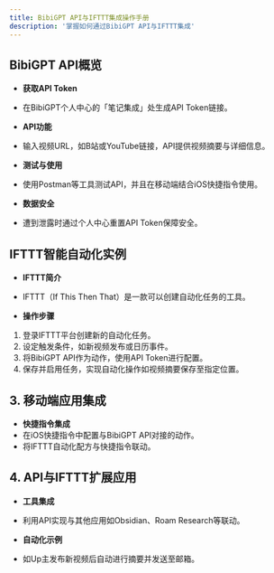 ```yaml
---
title: BibiGPT API与IFTTT集成操作手册
description: '掌握如何通过BibiGPT API与IFTTT集成'
---
```


## BibiGPT API概览

- **获取API Token**
- 在BibiGPT个人中心的「笔记集成」处生成API Token链接。

- **API功能**
- 输入视频URL，如B站或YouTube链接，API提供视频摘要与详细信息。

- **测试与使用**
- 使用Postman等工具测试API，并且在移动端结合iOS快捷指令使用。

- **数据安全**
- 遭到泄露时通过个人中心重置API Token保障安全。

## IFTTT智能自动化实例

- **IFTTT简介**
- IFTTT（If This Then That）是一款可以创建自动化任务的工具。

- **操作步骤**

1. 登录IFTTT平台创建新的自动化任务。
2. 设定触发条件，如新视频发布或日历事件。
3. 将BibiGPT API作为动作，使用API Token进行配置。
4. 保存并启用任务，实现自动化操作如视频摘要保存至指定位置。

## 3. 移动端应用集成

- **快捷指令集成**
- 在iOS快捷指令中配置与BibiGPT API对接的动作。
- 将IFTTT自动化配方与快捷指令联动。

## 4. API与IFTTT扩展应用

- **工具集成**
- 利用API实现与其他应用如Obsidian、Roam Research等联动。

- **自动化示例**
- 如Up主发布新视频后自动进行摘要并发送至邮箱。
